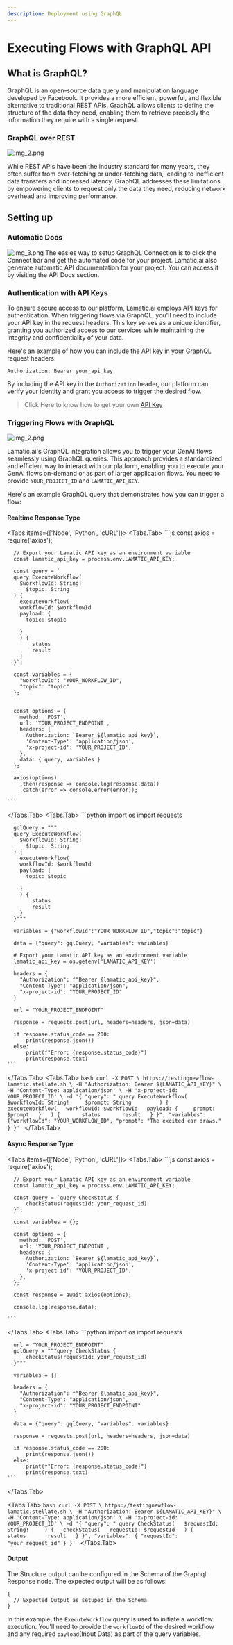 ```yaml
---
description: Deployment using GraphQL
---
```



# Executing Flows with GraphQL API

## What is GraphQL?

GraphQL is an open-source data query and manipulation language developed by Facebook. It provides a more efficient, powerful, and flexible alternative to traditional REST APIs. GraphQL allows clients to define the structure of the data they need, enabling them to retrieve precisely the information they require with a single request.

### GraphQL over REST

![img_2.png](./img_2.png)

While REST APIs have been the industry standard for many years, they often suffer from over-fetching or under-fetching data, leading to inefficient data transfers and increased latency. GraphQL addresses these limitations by empowering clients to request only the data they need, reducing network overhead and improving performance.

## Setting up

### Automatic Docs

![img_3.png](./img_3.png)
The easies way to setup GraphQL Connection is to click the Connect bar and get the automated code for your project.
Lamatic.ai also generate automatic API documentation for your project. You can access it by visiting the API Docs section.

### Authentication with API Keys

To ensure secure access to our platform, Lamatic.ai employs API keys for authentication. When triggering flows via GraphQL, you'll need to include your API key in the request headers. This key serves as a unique identifier, granting you authorized access to our services while maintaining the integrity and confidentiality of your data.

Here's an example of how you can include the API key in your GraphQL request headers:

```
Authorization: Bearer your_api_key
```

By including the API key in the `Authorization` header, our platform can verify your identity and grant you access to trigger the desired flow.

> Click Here to know how to get your own [API Key](/docs/studio/Project/Settings/keys)

### Triggering Flows with GraphQL

![img_2.png](./img/gql-call.png)

Lamatic.ai's GraphQL integration allows you to trigger your GenAI flows seamlessly using GraphQL queries. This approach provides a standardized and efficient way to interact with our platform, enabling you to execute your GenAI flows on-demand or as part of larger application flows. You need to provide `YOUR_PROJECT_ID` and `LAMATIC_API_KEY`.

Here's an example GraphQL query that demonstrates how you can trigger a flow:

#### Realtime Response Type
<Tabs items={['Node', 'Python', 'cURL']}>
  <Tabs.Tab>
    ```js
      const axios = require('axios');
     
      // Export your Lamatic API key as an environment variable
      const lamatic_api_key = process.env.LAMATIC_API_KEY;

      const query = `
      query ExecuteWorkflow(
        $workflowId: String!
          $topic: String        
      ) {
        executeWorkflow(
        workflowId: $workflowId
        payload: {
          topic: $topic

        }
        ) {
            status
            result
        }
      }`;
            
      const variables = {
        "workflowId": "YOUR_WORKFLOW_ID",
        "topic": "topic"
      };


      const options = {
        method: 'POST',
        url: 'YOUR_PROJECT_ENDPOINT',
        headers: {
          Authorization: `Bearer ${lamatic_api_key}`,
          'Content-Type': 'application/json',
          'x-project-id': 'YOUR_PROJECT_ID',
        },
        data: { query, variables }
      };
        
      axios(options)
        .then(response => console.log(response.data))
        .catch(error => console.error(error));
          
    ```

  </Tabs.Tab>
  <Tabs.Tab>
    ```python
      import os
      import requests
            
      gqlQuery = """
      query ExecuteWorkflow(
        $workflowId: String!
          $topic: String        
      ) {
        executeWorkflow(
        workflowId: $workflowId
        payload: {
          topic: $topic

        }
        ) {
            status
            result
        }
      }"""
            
      variables = {"workflowId":"YOUR_WORKFLOW_ID","topic":"topic"}

      data = {"query": gqlQuery, "variables": variables}

      # Export your Lamatic API key as an environment variable
      lamatic_api_key = os.getenv('LAMATIC_API_KEY')

      headers = {
        "Authorization": f"Bearer {lamatic_api_key}",
        "Content-Type": "application/json",
        "x-project-id": "YOUR_PROJECT_ID"
      }

      url = "YOUR_PROJECT_ENDPOINT"

      response = requests.post(url, headers=headers, json=data)

      if response.status_code == 200:
          print(response.json())
      else:
          print(f"Error: {response.status_code}")
          print(response.text)
    ```

  </Tabs.Tab>
  <Tabs.Tab>
    ```bash
      curl -X POST \
      https://testingnewflow-lamatic.stellate.sh \
      -H "Authorization: Bearer ${LAMATIC_API_KEY}" \
      -H 'Content-Type: application/json' \
      -H 'x-project-id: YOUR_PROJECT_ID' \
      -d '{ "query": " query ExecuteWorkflow(   $workflowId: String!     $prompt: String         ) {   executeWorkflow(   workflowId: $workflowId   payload: {     prompt: $prompt   }   ) {       status       result   } }", "variables": {"workflowId": "YOUR_WORKFLOW_ID", "prompt": "The excited car draws." } }'
    ```
  </Tabs.Tab>
</Tabs>

#### Async Response Type
<Tabs items={['Node', 'Python', 'cURL']}>
  <Tabs.Tab>
    ```js
      const axios = require('axios');
          
      // Export your Lamatic API key as an environment variable
      const lamatic_api_key = process.env.LAMATIC_API_KEY;

      const query = `query CheckStatus {
          checkStatus(requestId: your_request_id)
      }`;

      const variables = {};

      const options = {
        method: 'POST',
        url: 'YOUR_PROJECT_ENDPOINT',
        headers: {
          Authorization: `Bearer ${lamatic_api_key}`,
          'Content-Type': 'application/json',
          'x-project-id': 'YOUR_PROJECT_ID',
        },
      };

      const response = await axios(options);

      console.log(response.data);
          
    ```

  </Tabs.Tab>
  <Tabs.Tab>
    ```python
      import os
      import requests

      url = "YOUR_PROJECT_ENDPOINT"
      gqlQuery = """query CheckStatus {
          checkStatus(requestId: your_request_id)
      }"""

      variables = {}

      headers = {
        "Authorization": f"Bearer {lamatic_api_key}",
        "Content-Type": "application/json",
        "x-project-id": "YOUR_PROJECT_ENDPOINT"
      }

      data = {"query": gqlQuery, "variables": variables}

      response = requests.post(url, headers=headers, json=data)

      if response.status_code == 200:
          print(response.json())
      else:
          print(f"Error: {response.status_code}")
          print(response.text)
    ```

  </Tabs.Tab>

  <Tabs.Tab>
    ```bash
      curl -X POST \
    https://testingnewflow-lamatic.stellate.sh \
    -H "Authorization: Bearer ${LAMATIC_API_KEY}" \
    -H 'Content-Type: application/json' \
    -H 'x-project-id: YOUR_PROJECT_ID' \
    -d '{ "query": " query CheckStatus(   $requestId: String!     ) {   checkStatus(   requestId: $requestId   ) {       status       result   } }", "variables": {
  "requestId": "your_request_id"
} }'
    ```
  </Tabs.Tab>
</Tabs>

#### Output

The Structure output can be configured in the Schema of the Graphql Response node. The expected output will be as follows:

```
{
  // Expected Output as setuped in the Schema
}
```

In this example, the `ExecuteWorkflow` query is used to initiate a workflow execution. You'll need to provide the `workflowId` of the desired workflow and any required `payload`(Input Data) as part of the query variables.
